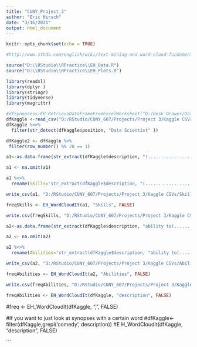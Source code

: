 ```yaml
---
title: "CUNY_Project_3"
author: "Eric Hirsch"
date: "3/16/2021"
output: html_document
---
```


```r
knitr::opts_chunk$set(echo = TRUE)
```
```r
#http://www.sthda.com/english/wiki/text-mining-and-word-cloud-fundamentals-in-r-5-simple-steps-you-should-know

source("D:\\RStudio\\RPractice\\EH_Data.R")
source("D:\\RStudio\\RPractice\\EH_Plots.R")

library(readxl)
library(dplyr )
library(stringr)
library(tidyverse)
library(magrittr)

#dfSynopses<-EH_RetrieveDataFrameFromExcelWorksheet("D:/Desk Drawer/Data Science/DataSets/Kaggle Datasets/synopses.xlsx", "synopses")
dfKaggle <-read_csv("D:/RStudio/CUNY_607/Projects/Project 3/Kaggle CSVs/alldata.csv")
dfKaggle %<>% 
  filter(str_detect(dfKaggle$position, "Data Scientist" ))

dfKaggle2 <- dfKaggle %>%
 filter(row_number() %% 20 == 1) 

a1<-as.data.frame(str_extract(dfKaggle$description, "(.............................................................................)skills"))

a1 <- na.omit(a1)

a1 %<>%
  rename(Skills='str_extract(dfKaggle$description, "(.............................................................................)skills")')

write_csv(a1, "D:/RStudio/CUNY_607/Projects/Project 3/Kaggle CSVs/SkillsExtract.csv")

freqSkills <- EH_WordCloudIt(a1, "Skills", FALSE)

write.csv(freqSkills, "D:/RStudio/CUNY_607/Projects/Project 3/Kaggle CSVs/SkillsExtract_Results.csv")

a2<-as.data.frame(str_extract(dfKaggle$description, "ability to(.............................................................................)"))

a2 <- na.omit(a2)

a2 %<>%
  rename(Abilities='str_extract(dfKaggle$description, "ability to(.............................................................................)")')

write_csv(a2, "D:/RStudio/CUNY_607/Projects/Project 3/Kaggle CSVs/AbilitiesExtract.csv")

freqAbilities <- EH_WordCloudIt(a2, "Abilities", FALSE)

write.csv(freqAbilities, "D:/RStudio/CUNY_607/Projects/Project 3/Kaggle CSVs/AbilitiesExtract_Results.csv")

```

```r

freqAbilities <- EH_WordCloudIt(dfKaggle, "description", FALSE)
```

#freq <- EH_WordCloudIt(dfKaggle, ", ", FALSE)

#If you want to just look at synopses with a certain word
#dfKaggle<-filter(dfKaggle,grepl('comedy', description))
#E H_WordCloudIt(dfKaggle, "description", FALSE)






```

